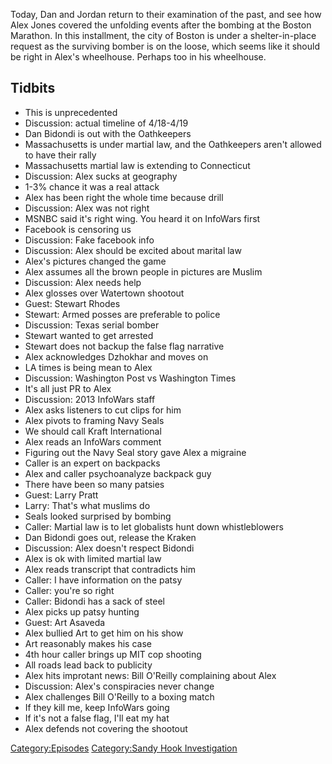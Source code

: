 {{DEFAULTSORT:
    #_EPISODE_0361:April 19, 2013
}}{{Episode
    | title           = April 19, 2013
    | caption         = [https://knowledgefight.libsyn.com/knowledge-fight-april-19-2013 Listen to this episode on Libsyn]
    | episodeNumber   = 361
    | length          = 02:28:50
    | airDate         = October 28, 2019
    | coverageDate    = April 19, 2013
    | episodeType     = [[:Category:Sandy Hook Investigation|Sandy Hook Investigation]]
    | appearance      = [[Dan Bidondi]], [[Stewart Rhodes]], [[Dzhokhar Tsarnaev]], [[Tamerlan Tsarnaev]], [[Larry Pratt]], [[Art Asaveda]]
    | previousEpisode = [[360: October 23, 2019]]
    | nextEpisode     = [[362: There Is No Mermaid]]
}}

{{Stub}}

Today, Dan and Jordan return to their examination of the past, and see how Alex Jones covered the unfolding events after the bombing at the Boston Marathon. In this installment, the city of Boston is under a shelter-in-place request as the surviving bomber is on the loose, which seems like it should be right in Alex's wheelhouse. Perhaps too in his wheelhouse.

==Tidbits==

*This is unprecedented
*Discussion: actual timeline of 4/18-4/19
*Dan Bidondi is out with the Oathkeepers
*Massachusetts is under martial law, and the Oathkeepers aren't allowed to have their rally
*Massachusetts martial law is extending to Connecticut
*Discussion: Alex sucks at geography
*1-3% chance it was a real attack
*Alex has been right the whole time because drill
*Discussion: Alex was not right
*MSNBC said it's right wing. You heard it on InfoWars first
*Facebook is censoring us
*Discussion: Fake facebook info
*Discussion: Alex should be excited about marital law
*Alex's pictures changed the game
*Alex assumes all the brown people in pictures are Muslim
*Discussion: Alex needs help
*Alex glosses over Watertown shootout
*Guest: Stewart Rhodes
*Stewart: Armed posses are preferable to police
*Discussion: Texas serial bomber
*Stewart wanted to get arrested
*Stewart does not backup the false flag narrative
*Alex acknowledges Dzhokhar and moves on
*LA times is being mean to Alex
*Discussion: Washington Post vs Washington Times
*It's all just PR to Alex
*Discussion: 2013 InfoWars staff
*Alex asks listeners to cut clips for him
*Alex pivots to framing Navy Seals
*We should call Kraft International
*Alex reads an InfoWars comment
*Figuring out the Navy Seal story gave Alex a migraine
*Caller is an expert on backpacks
*Alex and caller psychoanalyze backpack guy
*There have been so many patsies
*Guest: Larry Pratt
*Larry: That's what muslims do
*Seals looked surprised by bombing
*Caller: Martial law is to let globalists hunt down whistleblowers
*Dan Bidondi goes out, release the Kraken
*Discussion: Alex doesn't respect Bidondi
*Alex is ok with limited martial law
*Alex reads transcript that contradicts him
*Caller: I have information on the patsy
*Caller: you're so right
*Caller: Bidondi has a sack of steel
*Alex picks up patsy hunting
*Guest: Art Asaveda
*Alex bullied Art to get him on his show
*Art reasonably makes his case
*4th hour caller brings up MIT cop shooting
*All roads lead back to publicity
*Alex hits improtant news: Bill O'Reilly complaining about Alex
*Discussion: Alex's conspiracies never change
*Alex challenges Bill O'Reilly to a boxing match
*If they kill me, keep InfoWars going
*If it's not a false flag, I'll eat my hat
*Alex defends not covering the shootout

[[Category:Episodes]]
[[Category:Sandy Hook Investigation]]

